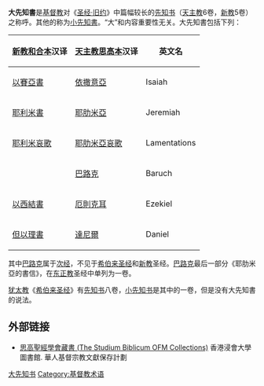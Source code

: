 {{Pathnav|圣经|希伯來聖經|先知书}}
{{旧约圣经}}

'''大先知書'''是[[基督教|基督教]]对《[[旧约圣经|圣经·旧约]]》中篇幅较长的[[先知书|先知书]]（[[天主教|天主教]]6卷，[[新教|新教]]5卷）之称呼。其他的称为[[小先知書|小先知書]]。“大”和内容重要性无关。大先知書包括下列：

{| class=wikitable
![[新教|新教]][[聖經和合本|和合本]]汉译||[[天主教|天主教]][[聖經思高本|思高本]]汉译||英文名
|-
|[[以賽亞書|以賽亞書]]||[[以賽亞書|依撒意亞]]||Isaiah
|-
|[[耶利米書|耶利米書]]||[[耶利米書|耶肋米亞]]||Jeremiah
|-
|[[耶利米哀歌|耶利米哀歌]]||[[耶利米哀歌|耶肋米亞哀歌]]||Lamentations
|-
| ||[[巴路克|巴路克]]||Baruch
|-
|[[以西結書|以西結書]]||[[以西結書|厄則克耳]]||Ezekiel
|-
|[[但以理書|但以理書]]||[[但以理書|達尼爾]]||Daniel
|}

其中[[巴路克|巴路克]]属于[[次经|次经]]，不见于[[希伯来圣经|希伯来圣经]]和[[新教|新教]]圣经。[[巴路克|巴路克]]最后一部分《耶肋米亞的書信》，在[[东正教|东正教]]圣经中单列为一卷。

[[犹太教|犹太教]]《[[希伯来圣经|希伯来圣经]]》有[[先知书|先知书]]八卷，[[小先知书|小先知书]]是其中的一卷，但是没有大先知書的说法。

==外部链接==
* [https://sys02.lib.hkbu.edu.hk/libsca/pdcc/org/bhk05_sbofm_2.html  思高聖經學會藏書 (The Studium Biblicum OFM Collections)] {{Wayback|url=https://sys02.lib.hkbu.edu.hk/libsca/pdcc/org/bhk05_sbofm_2.html |date=20201105063347 }} 香港浸會大學圖書館. 華人基督宗教文獻保存計劃 

{{聖經書卷}}
{{Authority control}}

[[Category:大先知书|]]
[[Category:基督教术语|Category:基督教术语]]